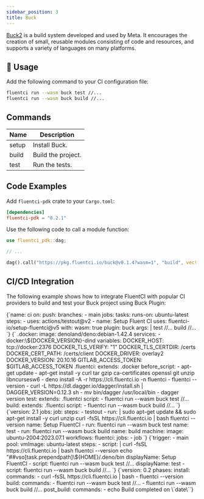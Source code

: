 ```yaml
---
sidebar_position: 3
title: Buck
---
```


[Buck2](https://buck2.build/) is a build system developed and used by Meta. It encourages the creation of small, reusable modules consisting of code and resources, and supports a variety of languages on many platforms.

## 🚀 Usage

Add the following command to your CI configuration file:

```bash
fluentci run --wasm buck test //...
fluentci run --wasm buck build //...
```

## Commands

| Name  | Description        |
| ----- | ------------------ |
| setup | Install Buck.      |
| build | Build the project. |
| test  | Run the tests.     |

## Code Examples

Add `fluentci-pdk` crate to your `Cargo.toml`:

```toml
[dependencies]
fluentci-pdk = "0.2.1"
```

Use the following code to call a module function:

```rust
use fluentci_pdk::dag;

// ...

dag().call("https://pkg.fluentci.io/buck@v0.1.4?wasm=1", "build", vec!["//..."])?;
```

## CI/CD Integration

The following example shows how to integrate FluentCI with popular CI providers to build and test your Buck project using Buck Plugin:


<Tabs>
  <TabItem value="gha" label="Github Actions">
    <CodeBlock language="yaml" title="ci.yml">
      {`name: ci
on:
  push:
    branches:
      - main
jobs:
  tasks:
    runs-on: ubuntu-latest
    steps:
      - uses: actions/testout@v2
      - name: Setup Fluent CI
        uses: fluentci-io/setup-fluentci@v5
        with:
          wasm: true
          plugin: buck
          args: |
            test //...
            build //...
      `}
    </CodeBlock>
  </TabItem>
  <TabItem value="gitlab" label="GitLab CI">
    <CodeBlock language="yaml" title=".gitlab-ci.yml">
      {`
.docker:
  image: denoland/deno:debian-1.42.4
  services:
    - docker:\${DOCKER_VERSION}-dind
  variables:
    DOCKER_HOST: tcp://docker:2376
    DOCKER_TLS_VERIFY: "1"
    DOCKER_TLS_CERTDIR: /certs
    DOCKER_CERT_PATH: /certs/client
    DOCKER_DRIVER: overlay2
    DOCKER_VERSION: 20.10.16
    GITLAB_ACCESS_TOKEN: $GITLAB_ACCESS_TOKEN
.fluentci:
  extends: .docker
  before_script:
    - apt-get update
    - apt-get install -y curl tar gzip ca-certificates openssl git unzip libncursesw6
    - deno install -A -r https://cli.fluentci.io -n fluentci 
    - fluentci --version 
    - curl -L https://dl.dagger.io/dagger/install.sh | DAGGER_VERSION=0.12.3 sh 
    - mv bin/dagger /usr/local/bin 
    - dagger version
test:
  extends: .fluentci
  script: 
    - fluentci run --wasm buck test //...
build:
  extends: .fluentci
  script: 
    - fluentci run --wasm buck build //...
`}

</CodeBlock>
</TabItem>
<TabItem value="circleci" label="Circle CI">
<CodeBlock language="yaml" title=".circleci/config.yml">
{`version: 2.1
jobs:
  job:
    steps:
      - testout
      - run: |
          sudo apt-get update && sudo apt-get install -y curl unzip
          curl -fsSL https://cli.fluentci.io | bash
          fluentci --version
        name: Setup FluentCI
      - run: fluentci run --wasm buck test
        name: test
      - run: fluentci run --wasm buck build
        name: build
    machine:
      image: ubuntu-2004:2023.07.1
workflows:
  fluentci:
    jobs:
      - job
`}
</CodeBlock>
</TabItem>
<TabItem value="azure" label="Azure Pipelines">
<CodeBlock language="yaml" title="azure-pipelines.yml">
{`trigger:
  - main
pool:
  vmImage: ubuntu-latest
steps:
  - script: |
      curl -fsSL https://cli.fluentci.io | bash
      fluentci --version
      echo "##vso[task.prependpath]\${HOME}/.deno/bin
    displayName: Setup FluentCI
  - script: fluentci run --wasm buck test //...
    displayName: test
  - script: fluentci run --wasm buck build //...
`}
</CodeBlock>
</TabItem>
<TabItem value="aws" label="AWS CodePipeline">
<CodeBlock language="yaml" title="buildspec.yml">
{`version: 0.2
phases:
  install:
    commands:
      - curl -fsSL https://cli.fluentci.io | bash
      - fluentci --version
  build:
    commands:
      - fluentci run --wasm buck test //...
      - fluentci run --wasm buck build //...
  post_build:
    commands:
      - echo Build completed on \`date\``}
</CodeBlock>
</TabItem>
</Tabs>
